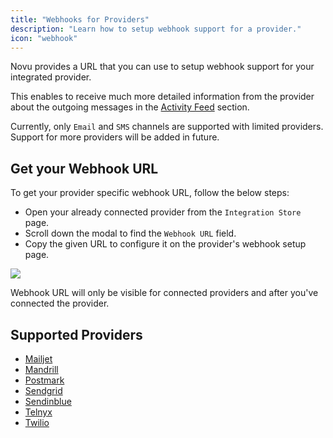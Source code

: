 ```yaml
---
title: "Webhooks for Providers"
description: "Learn how to setup webhook support for a provider."
icon: "webhook"
---
```


Novu provides a URL that you can use to setup webhook support for your integrated provider.

This enables to receive much more detailed information from the provider about the outgoing messages in the [Activity Feed](/activity-feed/introduction) section.

Currently, only `Email` and `SMS` channels are supported with limited providers. Support for more providers will be added in future.

<Snippet file="cloud-only-feature.mdx" />

## Get your Webhook URL

To get your provider specific webhook URL, follow the below steps:

- Open your already connected provider from the `Integration Store` page.
- Scroll down the modal to find the `Webhook URL` field.
- Copy the given URL to configure it on the provider's webhook setup page.

<Frame caption="Webhook URL for connected providers!">
  <img src="/images/novu-cloud-home.png" /> 
</Frame>

<br />

<Note> Webhook URL will only be visible for connected providers and after you've connected the provider. </Note>

## Supported Providers

- [Mailjet](/channels-and-providers/email/mailjet)
- [Mandrill](/channels-and-providers/email/mandrill)
- [Postmark](/channels-and-providers/email/postmark)
- [Sendgrid](/channels-and-providers/email/sendgrid)
- [Sendinblue](/channels-and-providers/email/sendinblue)
- [Telnyx](/channels-and-providers/sms/telnyx)
- [Twilio](/channels-and-providers/sms/twilio)
